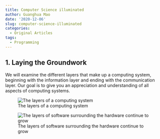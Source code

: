 ```yaml
---
title: Computer Science illuminated
author: Guanghua Mao
date: '2020-12-06'
slug: computer-science-illuminated
categories:
  - Original Articles
tags:
  - Programming
---
```


## 1. Laying the Groundwork

We will examine the different layers that make up a computing system, beginning with the information layer and ending with the communication layer. Our goal is to give you an appreciation and understanding of all aspects of computing systems.

![The layers of a computing system](/2020-12-06-computer-science-illuminated/index_files/Screen Shot 2020-12-06 at 8.59.43 PM.png)

![The layers of software surrounding the hardware continue to grow](/2020-12-06-computer-science-illuminated/index_files/Screen Shot 2020-12-06 at 9.04.24 PM.png)